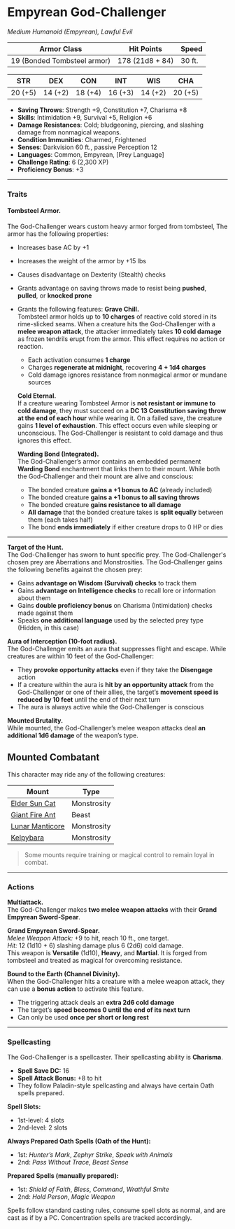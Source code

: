 # Empyrean God-Challenger

<BlendedImage
  src='/library/images/EmpyreanGodChallenger.webp'
  alt='Empyrean God-Challenger'
/>

_Medium Humanoid (Empyrean), Lawful Evil_

| **Armor Class**             | **Hit Points**  | **Speed** |
| --------------------------- | --------------- | --------- |
| 19 (Bonded Tombsteel armor) | 178 (21d8 + 84) | 30 ft.    |

| **STR** | **DEX** | **CON** | **INT** | **WIS** | **CHA** |
| ------- | ------- | ------- | ------- | ------- | ------- |
| 20 (+5) | 14 (+2) | 18 (+4) | 16 (+3) | 14 (+2) | 20 (+5) |

- **Saving Throws**: Strength +9, Constitution +7, Charisma +8
- **Skills**: Intimidation +9, Survival +5, Religion +6
- **Damage Resistances**: Cold; bludgeoning, piercing, and slashing damage from nonmagical weapons.
- **Condition Immunities**: Charmed, Frightened
- **Senses**: Darkvision 60 ft., passive Perception 12
- **Languages**: Common, Empyrean, [Prey Language]
- **Challenge Rating**: 6 (2,300 XP)
- **Proficiency Bonus**: +3

---

### Traits

#### Tombsteel Armor.

The God-Challenger wears custom heavy armor forged from tombsteel, The armor has the following properties:

- Increases base AC by +1
- Increases the weight of the armor by +15 lbs
- Causes disadvantage on Dexterity (Stealth) checks
- Grants advantage on saving throws made to resist being **pushed**, **pulled**, or **knocked prone**
- Grants the following features:
  **Grave Chill.**  
   Tombsteel armor holds up to **10 charges** of reactive cold stored in its rime-slicked seams. When a creature hits the God-Challenger with a **melee weapon attack**, the attacker immediately takes **10 cold damage** as frozen tendrils erupt from the armor. This effect requires no action or reaction.

  - Each activation consumes **1 charge**
  - Charges **regenerate at midnight**, recovering **4 + 1d4 charges**
  - Cold damage ignores resistance from nonmagical armor or mundane sources

  **Cold Eternal.**  
  If a creature wearing Tombsteel Armor is **not resistant or immune to cold damage**, they must succeed on a **DC 13 Constitution saving throw at the end of each hour** while wearing it. On a failed save, the creature gains **1 level of exhaustion**.
  This effect occurs even while sleeping or unconscious. The God-Challenger is resistant to cold damage and thus ignores this effect.

  **Warding Bond (Integrated).**  
  The God-Challenger’s armor contains an embedded permanent **Warding Bond** enchantment that links them to their mount. While both the God-Challenger and their mount are alive and conscious:

  - The bonded creature **gains a +1 bonus to AC** (already included)
  - The bonded creature **gains a +1 bonus to all saving throws**
  - The bonded creature **gains resistance to all damage**
  - **All damage** that the bonded creature takes is **split equally** between them (each takes half)
  - The bond **ends immediately** if either creature drops to 0 HP or dies

---

**Target of the Hunt.**  
The God-Challenger has sworn to hunt specific prey. The God-Challenger's chosen prey are Aberrations and Monstrosities.
The God-Challenger gains the following benefits against the chosen prey:

- Gains **advantage on Wisdom (Survival) checks** to track them
- Gains **advantage on Intelligence checks** to recall lore or information about them
- Gains **double proficiency bonus** on Charisma (Intimidation) checks made against them
- Speaks **one additional language** used by the selected prey type (Hidden, in this case)

**Aura of Interception (10-foot radius).**  
The God-Challenger emits an aura that suppresses flight and escape. While creatures are within 10 feet of the God-Challenger:

- They **provoke opportunity attacks** even if they take the **Disengage** action
- If a creature within the aura is **hit by an opportunity attack** from the God-Challenger or one of their allies, the target’s **movement speed is reduced by 10 feet** until the end of their next turn
- The aura is always active while the God-Challenger is conscious

**Mounted Brutality.**  
While mounted, the God-Challenger’s melee weapon attacks deal **an additional 1d6 damage** of the weapon’s type.

## Mounted Combatant

This character may ride any of the following creatures:

| Mount                                                   | Type        |
| ------------------------------------------------------- | ----------- |
| [Elder Sun Cat](/en/library/monsters/sun-catchers)      | Monstrosity |
| [Giant Fire Ant](/en/library/monsters/giant-fire-ant)   | Beast       |
| [Lunar Manticore](/en/library/monsters/lunar-manticore) | Monstrosity |
| [Kelpybara](/en/library/monsters/kelpybara)             | Monstrosity |

> Some mounts require training or magical control to remain loyal in combat.

---

### Actions

**Multiattack.**  
The God-Challenger makes **two melee weapon attacks** with their **Grand Empyrean Sword-Spear**.

**Grand Empyrean Sword-Spear.**  
_Melee Weapon Attack:_ +9 to hit, reach 10 ft., one target.  
_Hit:_ 12 (1d10 + 6) slashing damage plus 6 (2d6) cold damage.  
This weapon is **Versatile** (1d10), **Heavy**, and **Martial**. It is forged from tombsteel and treated as magical for overcoming resistance.

**Bound to the Earth (Channel Divinity).**  
When the God-Challenger hits a creature with a melee weapon attack, they can use a **bonus action** to activate this feature.

- The triggering attack deals an **extra 2d6 cold damage**
- The target’s **speed becomes 0 until the end of its next turn**
- Can only be used **once per short or long rest**

---

### Spellcasting

The God-Challenger is a spellcaster. Their spellcasting ability is **Charisma**.

- **Spell Save DC:** 16
- **Spell Attack Bonus:** +8 to hit
- They follow Paladin-style spellcasting and always have certain Oath spells prepared.

**Spell Slots:**

- 1st-level: 4 slots
- 2nd-level: 2 slots

**Always Prepared Oath Spells (Oath of the Hunt):**

- 1st: _Hunter’s Mark_, _Zephyr Strike_, _Speak with Animals_
- 2nd: _Pass Without Trace_, _Beast Sense_

**Prepared Spells (manually prepared):**

- 1st: _Shield of Faith_, _Bless_, _Command_, _Wrathful Smite_
- 2nd: _Hold Person_, _Magic Weapon_

Spells follow standard casting rules, consume spell slots as normal, and are cast as if by a PC. Concentration spells are tracked accordingly.
